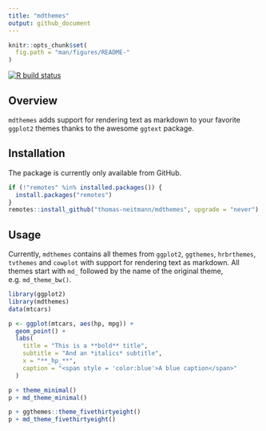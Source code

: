 ```yaml
---
title: "mdthemes"
output: github_document
---
```


```r
knitr::opts_chunk$set(
  fig.path = "man/figures/README-"
)
```

[![R build status](https://github.com/thomas-neitmann/mdthemes/workflows/R-CMD-check/badge.svg)](https://github.com/thomas-neitmann/mdthemes/actions)


## Overview

`mdthemes` adds support for rendering text as markdown to your favorite `ggplot2` themes thanks to the awesome `ggtext` package.


## Installation

The package is currently only available from GitHub.

```r
if (!"remotes" %in% installed.packages()) {
  install.packages("remotes")
}
remotes::install_github("thomas-neitmann/mdthemes", upgrade = "never")
```


## Usage

Currently, `mdthemes` contains all themes from `ggplot2`, `ggthemes`, `hrbrthemes`, `tvthemes` and `cowplot` with support for rendering text as markdown. All themes start with `md_` followed by the name of the original theme, e.g. `md_theme_bw()`.

```r
library(ggplot2)
library(mdthemes)
data(mtcars)

p <- ggplot(mtcars, aes(hp, mpg)) +
  geom_point() +
  labs(
    title = "This is a **bold** title",
    subtitle = "And an *italics* subtitle",
    x = "**_hp_**",
    caption = "<span style = 'color:blue'>A blue caption</span>"
  )

p + theme_minimal()
p + md_theme_minimal()
```

```r
p + ggthemes::theme_fivethirtyeight()
p + md_theme_fivethirtyeight()
```
